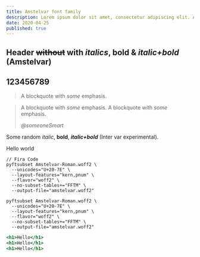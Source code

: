 ```yaml
---
title: Amstelvar font family
description: Lorem ipsum dolor sit amet, consectetur adipiscing elit. Aliquam eu iaculis elit.
date: 2020-04-25
published: true
---
```



## Header ~~without~~ with _italics_, **bold** & **_italic+bold_** (Amstelvar)

## 123456789

> A blockquote with _some_ emphasis.

> A blockquote with _some_ emphasis.
> A blockquote with _some_ emphasis.
>
> <cite>@someoneSmart</cite>

Some random _italic_, **bold**, **_italic+bold_** (Inter var experimental).

<Message variant="primary">Hello world</Message>

```
// Fira Code
pyftsubset Amstelvar-Roman.woff2 \
  --unicodes="U+20-7E" \
  --layout-features="kern,pnum" \
  --flavor="woff2" \
  --no-subset-tables+="FFTM" \
  --output-file="amstelvar.woff2"
```

```shell {3}
pyftsubset Amstelvar-Roman.woff2 \
  --unicodes="U+20-7E" \
  --layout-features="kern,pnum" \
  --flavor="woff2" \
  --no-subset-tables+="FFTM" \
  --output-file="amstelvar.woff2"
```

```jsx live {1}
<h1>Hello</h1>
<h1>Hello</h1>
<h1>Hello</h1>
```
